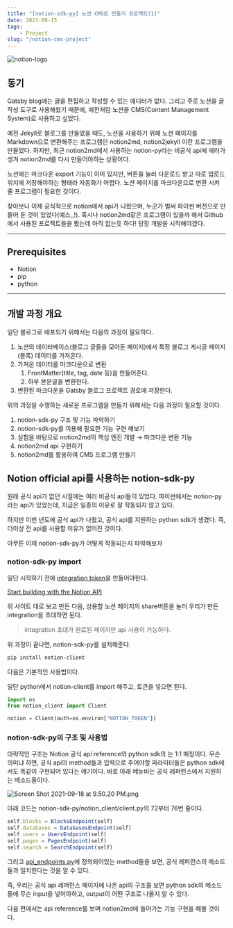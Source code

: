 ```yaml
---
title: "[notion-sdk-py] 노션 CMS로 만들기 프로젝트(1)"
date: 2021-09-15
tags: 
    - Project
slug: "/notion-cms-project"
---
```


![notion-logo](./notion-logo.png)

## 동기

Gatsby blog에는 글을 편집하고 작성할 수 있는 에디터가 없다. 그리고 주로 노션을 글 작성 도구로 사용해왔기 때문에, 예전처럼 노션을 CMS(Content Management System)로 사용하고 싶었다.

예전 Jekyll로 블로그를 만들었을 때도, 노션을 사용하기 위해 노션 페이지를 Markdown으로 변환해주는 프로그램인 notion2md, notion2jekyll 이란 프로그램을 만들었다. 하지만, 최근 notion2md에서 사용하는 notion-py라는 비공식 api에 에러가 생겨 notion2md를 다시 만들어야하는 상황이다.

노션에는 마크다운 export 기능이 이미 있지만, 버튼을 눌러 다운로드 받고 따로 업로드 위치에 저장해야하는 형태라 자동화가 어렵다. 노션 페이지를 마크다운으로 변환 시켜 줄 프로그램이 필요한 것이다.

찾아보니 이제 공식적으로 notion에서 api가 나왔으며, 누군가 벌써 파이썬 버전으로 만들어 둔 것이 있었다(예스,,!). 혹시나 notion2md같은 프로그램이 있을까 해서 Github에서 사용된 프로젝트들을 봤는데 아직 없는듯 하다! 당장 개발을 시작해야겠다.

---

## Prerequisites

- Notion
- pip
- python

---

## 개발 과정 개요

일단 블로그로 배포되기 위해서는 다음의 과정이 필요하다.

1. 노션의 데이터베이스(블로그 글들을 모아둔 페이지)에서 특정 블로그 게시글 페이지(블록) 데이터를 가져온다. 
2. 가져온 데이터를 마크다운으로 변환
    1. FrontMatter(title, tag, date 등)을 만들어준다.
    2. 하부 본문글을 변환한다.
3. 변환된 마크다운을 Gatsby 블로그 프로젝트 경로에 저장한다.

위의 과정을 수행하는 새로운 프로그램을 만들기 위해서는 다음 과정이 필요할 것이다.

1. notion-sdk-py 구조 및 기능 파악하기
2. notion-sdk-py를 이용해 필요한 기능 구현 해보기
3. 실험을 바탕으로 notion2md의 핵심 엔진 개발 → 마크다운 변환 기능
4. notion2md api 구현하기
5. notion2md를 활용하여 CMS 프로그램 만들기

## Notion official api를 사용하는 notion-sdk-py

원래 공식 api가 없던 시절에는 여러 비공식 api들이 있었다. 파이썬에서는 notion-py라는 api가 있었는데, 지금은 일종의 이유로 잘 작동되지 않고 있다.

하지만 이번 년도에 공식 api가 나왔고, 공식 api를 지원하는 python sdk가 생겼다. 즉, 더이상 전 api를 사용할 이유가 없어진 것이다.

아무튼 이제 notion-sdk-py가 어떻게 작동되는지 파악해보자

### notion-sdk-py import

일단 시작하기 전에 [integration token](https://www.notion.com/my-integrations)을 만들어야한다. 

[Start building with the Notion API](https://developers.notion.com/docs/authorization)

위 사이트 대로 보고 만든 다음, 상용할 노션 페이지의 share버튼을 눌러 우리가 만든 integration을 초대하면 된다.

> integration 초대가 완료된 페이지만 api 사용이 가능하다.

위 과정이 끝나면, notion-sdk-py를 설치해준다.

```bash
pip install notion-client
```

다음은 기본적인 사용법이다.

일단 python에서 notion-client를 import 해주고, 토큰을 넣으면 된다.

```python
import os
from notion_client import Client

notion = Client(auth=os.environ["NOTION_TOKEN"])
```

### notion-sdk-py의 구조 및 사용법

대략적인 구조는 Notion 공식 api reference와 python sdk의 는 1:1 매칭이다. 무슨 의미냐 하면, 공식 api의 method들과 입력으로 주어야할 파라미터들은 python sdk에서도 똑같이 구현되어 있다는 얘기이다. 바로 아래 메뉴바는 공식 레퍼런스에서 지원하는 메소드들이다.

![Screen Shot 2021-09-18 at 9.50.20 PM.png](./Screen_Shot_2021-09-18_at_9.50.20_PM.png)

아래 코드는 notion-sdk-py/notion_client/client.py의 72부터 76번 줄이다.

```jsx
self.blocks = BlocksEndpoint(self)
self.databases = DatabasesEndpoint(self)
self.users = UsersEndpoint(self)
self.pages = PagesEndpoint(self)
self.search = SearchEndpoint(self)
```

그리고  [api_endpoints.py](https://github.com/ramnes/notion-sdk-py/blob/main/notion_client/api_endpoints.py)에 정의되어있는 method들을 보면, 공식 레퍼런스의 메소드들과 일치한다는 것을 알 수 있다.

즉, 우리는 공식 api 레퍼런스 페이지에 나온 api의 구조를 보면 python sdk의 메소드들에 무슨 input을 넣어야하고, output이 어떤 구조로 나올지 알 수 있다.

다음 편에서는 api reference를 보며 notion2md에 들어가는 기능 구현을 해볼 것이다.
